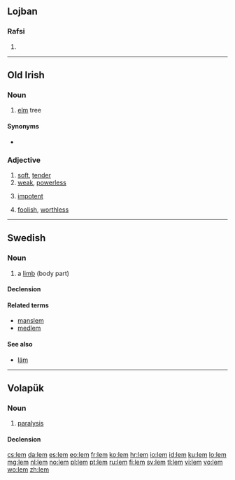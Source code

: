 {{also|LEM}}
==Lojban==

===Rafsi===
{{jbo-rafsi}}

# {{jbo-rafsi of|le'e}}

----

==Old Irish==

===Noun===
{{head|sga|noun|g=m}}

# [[elm]] tree

====Synonyms====
* {{l|sga|lemán}}

===Adjective===
{{head|sga|adjective}}

# [[soft]], [[tender]]
# [[weak]], [[powerless]]
# {{qualifier|in sexual sense}} [[impotent]]
# [[foolish]], [[worthless]]

----

==Swedish==

===Noun===
{{sv-noun|c}}

# a [[limb]] (body part)

====Declension====
{{sv-noun-reg-ar|2=lemm}}

====Related terms====
* [[manslem]]
* [[medlem]]

====See also====
* [[läm]]

----

==Volapük==

===Noun===
{{vo-noun}}

# [[paralysis]]

====Declension====
{{vo-decl-noun}}

[[cs:lem]]
[[da:lem]]
[[es:lem]]
[[eo:lem]]
[[fr:lem]]
[[ko:lem]]
[[hr:lem]]
[[io:lem]]
[[id:lem]]
[[ku:lem]]
[[lo:lem]]
[[mg:lem]]
[[nl:lem]]
[[no:lem]]
[[pl:lem]]
[[pt:lem]]
[[ru:lem]]
[[fi:lem]]
[[sv:lem]]
[[tl:lem]]
[[vi:lem]]
[[vo:lem]]
[[wo:lem]]
[[zh:lem]]